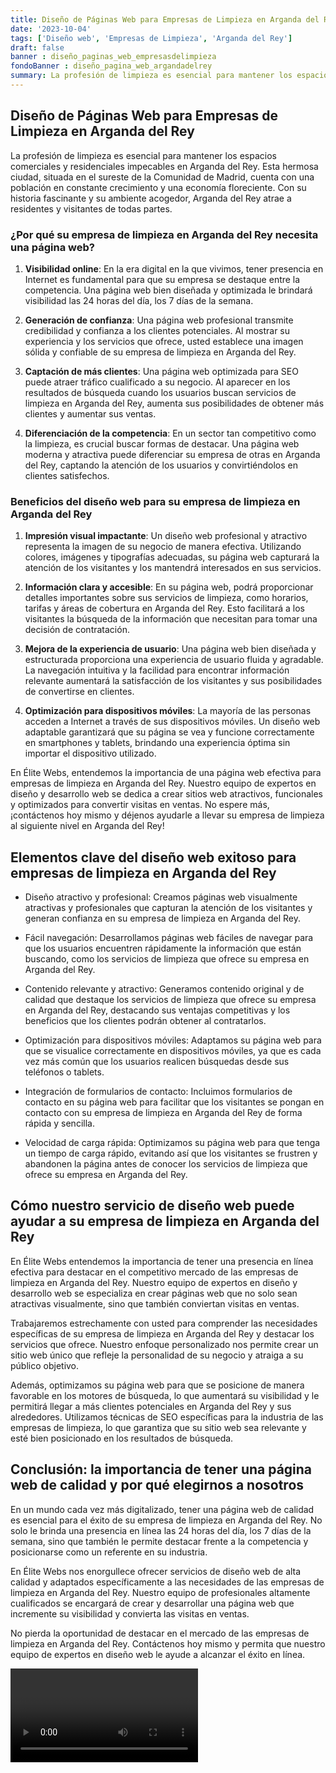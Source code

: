```yaml
---
title: Diseño de Páginas Web para Empresas de Limpieza en Arganda del Rey
date: '2023-10-04'
tags: ['Diseño web', 'Empresas de Limpieza', 'Arganda del Rey']
draft: false
banner : diseño_paginas_web_empresasdelimpieza
fondoBanner : diseño_pagina_web_argandadelrey
summary: La profesión de limpieza es esencial para mantener los espacios comerciales y residenciales impecables en Arganda del Rey. Esta hermosa ciudad, situada en el sureste de la Comunidad de Madrid, cuenta con una población en constante crecimiento y una economía floreciente. Con su historia fascinante y su ambiente acogedor, Arganda del Rey atrae a residentes y visitantes de todas partes.
---
```


## Diseño de Páginas Web para Empresas de Limpieza en Arganda del Rey

La profesión de limpieza es esencial para mantener los espacios comerciales y residenciales impecables en Arganda del Rey. Esta hermosa ciudad, situada en el sureste de la Comunidad de Madrid, cuenta con una población en constante crecimiento y una economía floreciente. Con su historia fascinante y su ambiente acogedor, Arganda del Rey atrae a residentes y visitantes de todas partes.

### ¿Por qué su empresa de limpieza en Arganda del Rey necesita una página web?

1. **Visibilidad online**: En la era digital en la que vivimos, tener presencia en Internet es fundamental para que su empresa se destaque entre la competencia. Una página web bien diseñada y optimizada le brindará visibilidad las 24 horas del día, los 7 días de la semana.

2. **Generación de confianza**: Una página web profesional transmite credibilidad y confianza a los clientes potenciales. Al mostrar su experiencia y los servicios que ofrece, usted establece una imagen sólida y confiable de su empresa de limpieza en Arganda del Rey.

3. **Captación de más clientes**: Una página web optimizada para SEO puede atraer tráfico cualificado a su negocio. Al aparecer en los resultados de búsqueda cuando los usuarios buscan servicios de limpieza en Arganda del Rey, aumenta sus posibilidades de obtener más clientes y aumentar sus ventas.

4. **Diferenciación de la competencia**: En un sector tan competitivo como la limpieza, es crucial buscar formas de destacar. Una página web moderna y atractiva puede diferenciar su empresa de otras en Arganda del Rey, captando la atención de los usuarios y convirtiéndolos en clientes satisfechos.

### Beneficios del diseño web para su empresa de limpieza en Arganda del Rey

1. **Impresión visual impactante**: Un diseño web profesional y atractivo representa la imagen de su negocio de manera efectiva. Utilizando colores, imágenes y tipografías adecuadas, su página web capturará la atención de los visitantes y los mantendrá interesados en sus servicios.

2. **Información clara y accesible**: En su página web, podrá proporcionar detalles importantes sobre sus servicios de limpieza, como horarios, tarifas y áreas de cobertura en Arganda del Rey. Esto facilitará a los visitantes la búsqueda de la información que necesitan para tomar una decisión de contratación.

3. **Mejora de la experiencia de usuario**: Una página web bien diseñada y estructurada proporciona una experiencia de usuario fluida y agradable. La navegación intuitiva y la facilidad para encontrar información relevante aumentará la satisfacción de los visitantes y sus posibilidades de convertirse en clientes.

4. **Optimización para dispositivos móviles**: La mayoría de las personas acceden a Internet a través de sus dispositivos móviles. Un diseño web adaptable garantizará que su página se vea y funcione correctamente en smartphones y tablets, brindando una experiencia óptima sin importar el dispositivo utilizado.

En Élite Webs, entendemos la importancia de una página web efectiva para empresas de limpieza en Arganda del Rey. Nuestro equipo de expertos en diseño y desarrollo web se dedica a crear sitios web atractivos, funcionales y optimizados para convertir visitas en ventas. No espere más, ¡contáctenos hoy mismo y déjenos ayudarle a llevar su empresa de limpieza al siguiente nivel en Arganda del Rey!

<GifSeo />

<Cta />

## Elementos clave del diseño web exitoso para empresas de limpieza en Arganda del Rey

- Diseño atractivo y profesional: Creamos páginas web visualmente atractivas y profesionales que capturan la atención de los visitantes y generan confianza en su empresa de limpieza en Arganda del Rey.

- Fácil navegación: Desarrollamos páginas web fáciles de navegar para que los usuarios encuentren rápidamente la información que están buscando, como los servicios de limpieza que ofrece su empresa en Arganda del Rey.

- Contenido relevante y atractivo: Generamos contenido original y de calidad que destaque los servicios de limpieza que ofrece su empresa en Arganda del Rey, destacando sus ventajas competitivas y los beneficios que los clientes podrán obtener al contratarlos.

- Optimización para dispositivos móviles: Adaptamos su página web para que se visualice correctamente en dispositivos móviles, ya que es cada vez más común que los usuarios realicen búsquedas desde sus teléfonos o tablets.

- Integración de formularios de contacto: Incluimos formularios de contacto en su página web para facilitar que los visitantes se pongan en contacto con su empresa de limpieza en Arganda del Rey de forma rápida y sencilla.

- Velocidad de carga rápida: Optimizamos su página web para que tenga un tiempo de carga rápido, evitando así que los visitantes se frustren y abandonen la página antes de conocer los servicios de limpieza que ofrece su empresa en Arganda del Rey.

## Cómo nuestro servicio de diseño web puede ayudar a su empresa de limpieza en Arganda del Rey

En Élite Webs entendemos la importancia de tener una presencia en línea efectiva para destacar en el competitivo mercado de las empresas de limpieza en Arganda del Rey. Nuestro equipo de expertos en diseño y desarrollo web se especializa en crear páginas web que no solo sean atractivas visualmente, sino que también conviertan visitas en ventas.

Trabajaremos estrechamente con usted para comprender las necesidades específicas de su empresa de limpieza en Arganda del Rey y destacar los servicios que ofrece. Nuestro enfoque personalizado nos permite crear un sitio web único que refleje la personalidad de su negocio y atraiga a su público objetivo.

Además, optimizamos su página web para que se posicione de manera favorable en los motores de búsqueda, lo que aumentará su visibilidad y le permitirá llegar a más clientes potenciales en Arganda del Rey y sus alrededores. Utilizamos técnicas de SEO específicas para la industria de las empresas de limpieza, lo que garantiza que su sitio web sea relevante y esté bien posicionado en los resultados de búsqueda.

## Conclusión: la importancia de tener una página web de calidad y por qué elegirnos a nosotros

En un mundo cada vez más digitalizado, tener una página web de calidad es esencial para el éxito de su empresa de limpieza en Arganda del Rey. No solo le brinda una presencia en línea las 24 horas del día, los 7 días de la semana, sino que también le permite destacar frente a la competencia y posicionarse como un referente en su industria.

En Élite Webs nos enorgullece ofrecer servicios de diseño web de alta calidad y adaptados específicamente a las necesidades de las empresas de limpieza en Arganda del Rey. Nuestro equipo de profesionales altamente cualificados se encargará de crear y desarrollar una página web que incremente su visibilidad y convierta las visitas en ventas.

No pierda la oportunidad de destacar en el mercado de las empresas de limpieza en Arganda del Rey. Contáctenos hoy mismo y permita que nuestro equipo de expertos en diseño web le ayude a alcanzar el éxito en línea.

<Video />

<CtaBot job='Empresas de Limpieza' city='Arganda del Rey'/>

<Gmaps query='Arganda del Rey+españa+maps' />